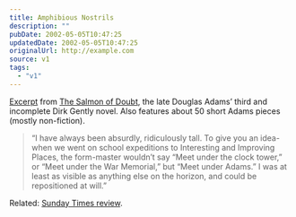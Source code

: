 ```yaml
---
title: Amphibious Nostrils
description: ""
pubDate: 2002-05-05T10:47:25
updatedDate: 2002-05-05T10:47:25
originalUrl: http://example.com
source: v1
tags:
  - "v1"
---
```


[Excerpt][1] from [The Salmon of Doubt][2], the late Douglas Adams&#8217; third and incomplete Dirk Gently novel. Also features about 50 short Adams pieces (mostly non-fiction).

> &#8220;I have always been absurdly, ridiculously tall. To give you an idea-when we went on school expeditions to Interesting and Improving Places, the form-master wouldn&#8217;t say &#8220;Meet under the clock tower,&#8221; or &#8220;Meet under the War Memorial,&#8221; but &#8220;Meet under Adams.&#8221; I was at least as visible as anything else on the horizon, and could be repositioned at will.&#8221;

Related: [Sunday Times review][3].

[1]: http://www.randomhouse.com/catalog/display.pperl?isbn=1400045088&view=excerpt "Excerpt from Douglas Adams' The Salmon of Doubt on Random House"
[2]: http://www.amazon.co.uk/exec/obidos/ASIN/0333766571/ "The Salmon of Doubt: Hitchhiking the Galaxy One Last Time on Amazon.co.uk"
[3]: http://www.sunday-times.co.uk/article/0,,188-284026,00.html "Sunday Times review of The Salmon of Doubt (requires registration)"
